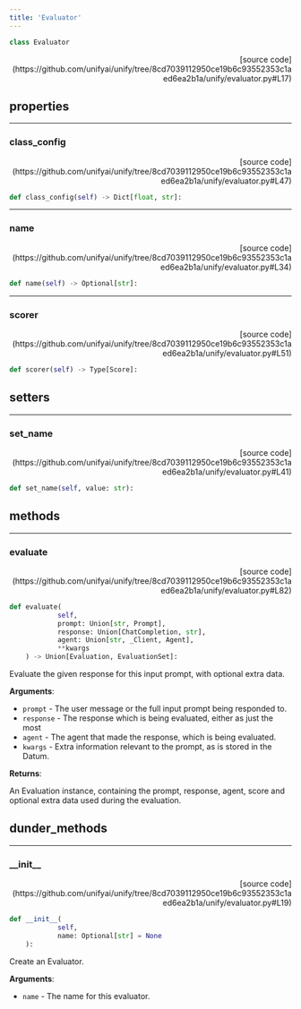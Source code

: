 ```yaml
---
title: 'Evaluator'
---
```


```python
class Evaluator
```

<p align="right">[source code](https://github.com/unifyai/unify/tree/8cd7039112950ce19b6c93552353c1aed6ea2b1a/unify/evaluator.py#L17)</p>



## properties

---

### class\_config

<p align="right">[source code](https://github.com/unifyai/unify/tree/8cd7039112950ce19b6c93552353c1aed6ea2b1a/unify/evaluator.py#L47)</p>

```python
def class_config(self) -> Dict[float, str]:
```



---

### name

<p align="right">[source code](https://github.com/unifyai/unify/tree/8cd7039112950ce19b6c93552353c1aed6ea2b1a/unify/evaluator.py#L34)</p>

```python
def name(self) -> Optional[str]:
```



---

### scorer

<p align="right">[source code](https://github.com/unifyai/unify/tree/8cd7039112950ce19b6c93552353c1aed6ea2b1a/unify/evaluator.py#L51)</p>

```python
def scorer(self) -> Type[Score]:
```



## setters

---

### set\_name

<p align="right">[source code](https://github.com/unifyai/unify/tree/8cd7039112950ce19b6c93552353c1aed6ea2b1a/unify/evaluator.py#L41)</p>

```python
def set_name(self, value: str):
```



## methods

---

### evaluate

<p align="right">[source code](https://github.com/unifyai/unify/tree/8cd7039112950ce19b6c93552353c1aed6ea2b1a/unify/evaluator.py#L82)</p>

```python
def evaluate(
            self,
            prompt: Union[str, Prompt],
            response: Union[ChatCompletion, str],
            agent: Union[str, _Client, Agent],
            **kwargs
    ) -> Union[Evaluation, EvaluationSet]:
```

Evaluate the given response for this input prompt, with optional extra data.

**Arguments**:

- `prompt` - The user message or the full input prompt being responded to.
- `response` - The response which is being evaluated, either as just the most
- `agent` - The agent that made the response, which is being evaluated.
- `kwargs` - Extra information relevant to the prompt, as is stored in the Datum.



**Returns**:

An Evaluation instance, containing the prompt, response, agent, score and
optional extra data used during the evaluation.

## dunder_methods

---

### \_\_init\_\_

<p align="right">[source code](https://github.com/unifyai/unify/tree/8cd7039112950ce19b6c93552353c1aed6ea2b1a/unify/evaluator.py#L19)</p>

```python
def __init__(
            self,
            name: Optional[str] = None
    ):
```

Create an Evaluator.

**Arguments**:

- `name` - The name for this evaluator.